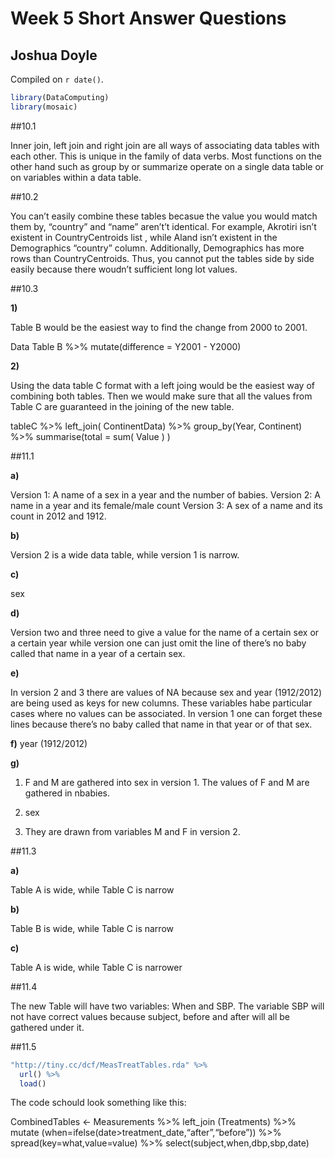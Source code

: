 # Week 5 Short Answer Questions

## Joshua Doyle

<!-- leave this material as is -->
Compiled on `r date()`.

```r
library(DataComputing)
library(mosaic)
```
<!-- put your content after this line -->

##10.1

Inner join, left join and right join are all ways of associating data tables with each other. This is unique in the family of data verbs. Most functions on the other hand such as group by or summarize operate on a single data table or on variables within a data table. 

##10.2

You can't easily combine these tables becasue the value you would match them by, "country" and "name" aren't't identical. For example, Akrotiri isn't existent in CountryCentroids list , while Aland isn't existent in the Demographics "country" column. Additionally, Demographics has more rows than CountryCentroids. Thus, you cannot put the tables side by side easily because there woudn't sufficient long lot values.

##10.3

**1)**

Table B would be the easiest way to find the change from 2000 to 2001. 

Data Table B %>%
  mutate(difference = Y2001 - Y2000)

**2)**

Using the data table C format with a left joing would be the easiest way of combining both tables. Then we would make sure that all the values from Table C are guaranteed in the joining of the new table. 

tableC %>%
left_join( ContinentData) %>%
group_by(Year, Continent) %>%
summarise(total = sum( Value ) )

##11.1

**a)**

Version 1: A name of a sex in a year and the number of babies.
Version 2: A name in a year and its female/male count
Version 3: A sex of a name and its count in 2012 and 1912. 

**b)**

Version 2 is a wide data table, while version 1 is narrow. 

**c)**

sex

**d)**

Version two and three need to give a value for the name of a certain sex or a certain year while version one can just omit the line of there's no baby called that name in a year of a certain sex.

**e)** 

In version 2 and 3 there are values of NA because sex and year (1912/2012) are being used as keys for new columns. These variables habe particular cases where no values can be associated. In version 1 one can forget these lines because there's no baby called that name in that year or of that sex.

**f)** 
year (1912/2012)

**g)** 

1) F and M are gathered into sex in version 1. The values of F and M are gathered in nbabies.

2) sex

3) They are drawn from variables M and F in version 2.


##11.3

**a)** 

Table A is wide, while Table C is narrow

**b)**

Table B is wide, while Table C is narrow

**c)**

Table A is wide, while Table C is narrower

##11.4

The new Table will have two variables: When and SBP. The variable SBP will not have correct values because subject, before and after will all be gathered under it. 

##11.5

```r
"http://tiny.cc/dcf/MeasTreatTables.rda" %>%
  url() %>%
  load()

```

The code schould look something like this:

CombinedTables <-
Measurements %>% 
  left_join (Treatments) %>%
  mutate (when=ifelse(date>treatment_date,"after","before")) %>%
  spread(key=what,value=value) %>%
  select(subject,when,dbp,sbp,date)


